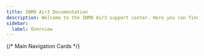 ```yaml
---
title: INMO Air3 Documentation
description: Welcome to the INMO Air3 support center. Here you can find all the information you need about your INMO Air3 device.
sidebar:
  label: Overview
---
```



{/* Main Navigation Cards */}
<CardGrid>
  <LinkCard 
    title="Quick Start"
    icon="document"
    href="https://support.inmoxr.com/air3/guides/quick-start/"
    description="Quick start your INMO Air3."
  />
  <LinkCard 
    title="APP & Manuals Downloads"
    icon="open-book"
    href="https://www.inmoxr.com/pages/manuals-downloads"
    description="Downloads INMOLens app or user manuals for INMO Air3."
  />
  <LinkCard 
    title="Development"
    icon="setting"
    href="https://github.com/INMOXR/air3-unity-sdk"
    description="Know more about the unity sdk INMO released in github."
  />
  <LinkCard 
    title="Warranty"
    icon="shield"
    href="https://www.inmoxr.com/pages/warranty"
    description="This Limited Warranty is a commercial guarantee voluntarily provided by INMO."
  />
</CardGrid>